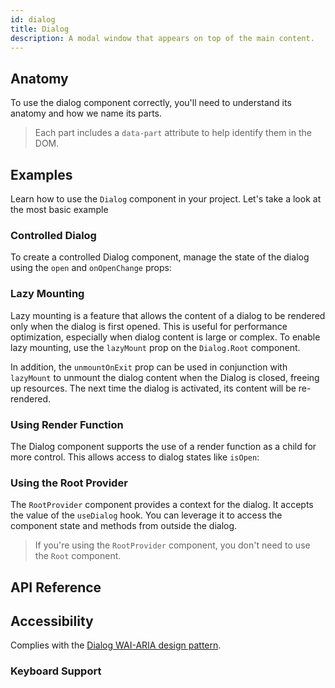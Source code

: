 ```yaml
---
id: dialog
title: Dialog
description: A modal window that appears on top of the main content.
---
```


<ComponentPreview id="Dialog" />

## Anatomy

To use the dialog component correctly, you'll need to understand its anatomy and how we name its
parts.

> Each part includes a `data-part` attribute to help identify them in the DOM.

<Anatomy id="dialog" />

## Examples

Learn how to use the `Dialog` component in your project. Let's take a look at the most basic example

<Example id="basic" />

### Controlled Dialog

To create a controlled Dialog component, manage the state of the dialog using the `open` and
`onOpenChange` props:

<Example id="controlled" />

### Lazy Mounting

Lazy mounting is a feature that allows the content of a dialog to be rendered only when the dialog
is first opened. This is useful for performance optimization, especially when dialog content is
large or complex. To enable lazy mounting, use the `lazyMount` prop on the `Dialog.Root` component.

In addition, the `unmountOnExit` prop can be used in conjunction with `lazyMount` to unmount the
dialog content when the Dialog is closed, freeing up resources. The next time the dialog is
activated, its content will be re-rendered.

<Example id="lazy-mount" />

### Using Render Function

The Dialog component supports the use of a render function as a child for more control. This allows
access to dialog states like `isOpen`:

<Example id="render-fn" />

### Using the Root Provider

The `RootProvider` component provides a context for the dialog. It accepts the value of the `useDialog` hook.
You can leverage it to access the component state and methods from outside the dialog.

<Example id="root-provider" />

> If you're using the `RootProvider` component, you don't need to use the `Root` component.

## API Reference

<ComponentTypes id="dialog" />

## Accessibility

Complies with the
[Dialog WAI-ARIA design pattern](https://www.w3.org/WAI/ARIA/apg/patterns/dialog-modal/).

### Keyboard Support

<KeyBindingsTable id="dialog" />
